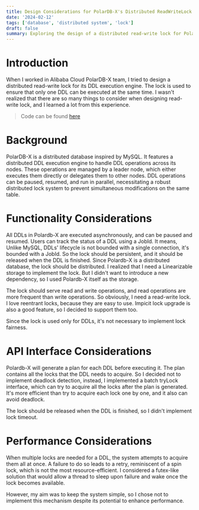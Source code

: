 ```yaml
---
title: Design Considerations for PolarDB-X's Distributed ReadWriteLock
date: '2024-02-12'
tags: ['database', 'distributed system', 'lock']
draft: false
summary: Exploring the design of a distributed read-write lock for PolarDB-X, this blog delves into the complexities and considerations of ensuring synchronized DDL execution in a distributed database environment.
---
```


# Introduction
When I worked in Alibaba Cloud PolarDB-X team, I tried to design a distributed read-write lock for its DDL execution engine.
The lock is used to ensure that only one DDL can be executed at the same time.
I wasn't realized that there are so many things to consider when designing read-write lock, and I learned a lot from this experience.

> Code can be found [here](https://github.com/polardb/polardbx-sql/blob/a7a1d0d4dac3a9cf8ecfcc52f2c8ef126e187ca4/polardbx-gms/src/main/java/com/alibaba/polardbx/gms/metadb/misc/PersistentReadWriteLock.java#L55)

# Background

PolarDB-X is a distributed database inspired by MySQL. It features a distributed DDL execution engine to handle DDL operations across its nodes.
These operations are managed by a leader node, which either executes them directly or delegates them to other nodes.
DDL operations can be paused, resumed, and run in parallel, necessitating a robust distributed lock system to prevent simultaneous modifications on the same table.



# Functionality Considerations

All DDLs in Polardb-X are executed asynchronously, and can be paused and resumed. Users can track the status of a DDL using a JobId.
It means, Unlike MySQL, DDLs' lifecycle is not bounded with a single connection, it's bounded with a JobId.
So the lock should be persistent, and it should be released when the DDL is finished. Since Polardb-X is a distributed database, the lock should be distributed.
I realized that I need a Linearizable storage to implement the lock. But I didn't want to introduce a new dependency, so I used Polardb-X itself as the storage.


The lock should serve read and write operations, and read operations are more frequent than write operations. So obviously, I need a read-write lock.
I love reentrant locks, because they are easy to use. Impicit lock upgrade is also a good feature, so I decided to support them too.

Since the lock is used only for DDLs, it's not necessary to implement lock fairness.

# API Interface Considerations

Polardb-X will generate a plan for each DDL before executing it. The plan contains all the locks that the DDL needs to acquire.
So I decided not to implement deadlock detection, instead, I implemented a batch tryLock interface, which can try to acquire all the locks after the plan is generated.
It's more efficient than try to acquire each lock one by one, and it also can avoid deadlock.

The lock should be released when the DDL is finished, so I didn't implement lock timeout.

# Performance Considerations

When multiple locks are needed for a DDL, the system attempts to acquire them all at once.
A failure to do so leads to a retry, reminiscent of a spin lock, which is not the most resource-efficient.
I considered a futex-like solution that would allow a thread to sleep upon failure and wake once the lock becomes available.

However, my aim was to keep the system simple, so I chose not to implement this mechanism despite its potential to enhance performance.
